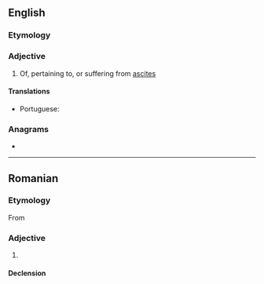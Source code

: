 ==English==

===Etymology===
{{suffix|en|ascites|ic}}

===Adjective===
{{en-adj}}

# {{lb|en|medicine}} Of, pertaining to, or suffering from [[ascites]]

====Translations====
{{trans-top|of, pertaining to, or suffering from ascites}}
* Portuguese: {{t|pt|ascítico}}
{{trans-mid}}
{{trans-bottom}}

===Anagrams===
* {{anagrams|en|a=acciist|icastic|sciatic}}

----

==Romanian==

===Etymology===
From {{bor|ro|fr|ascitique}}

===Adjective===
{{ro-adj}}

# {{l|en|ascitic}}

====Declension====
{{ro-decl-adj}}